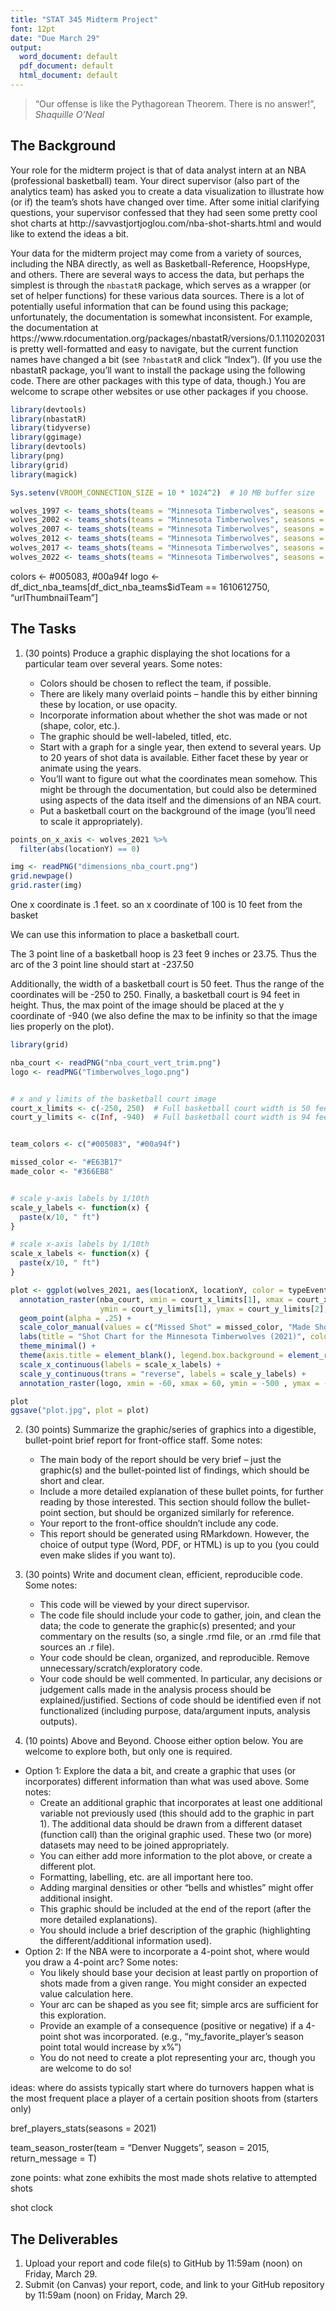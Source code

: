 ```yaml
---
title: "STAT 345 Midterm Project"
font: 12pt
date: "Due March 29"
output:
  word_document: default
  pdf_document: default
  html_document: default
---
```


> "Our offense is like the Pythagorean Theorem. There is no answer!", _Shaquille O'Neal_

## The Background

Your role for the midterm project is that of data analyst intern at an NBA (professional basketball) team. Your direct supervisor (also part of the analytics team) has asked you to create a data visualization to illustrate how (or if) the team's shots have changed over time. After some initial clarifying questions, your supervisor confessed that they had seen some pretty cool shot charts at http://savvastjortjoglou.com/nba-shot-sharts.html and would like to extend the ideas a bit. 

Your data for the midterm project may come from a variety of sources, including the NBA directly, as well as Basketball-Reference, HoopsHype, and others. There are several ways to access the data, but perhaps the simplest is through the `nbastatR` package, which serves as a wrapper (or set of helper functions) for these various data sources. There is a lot of potentially useful information that can be found using this package; unfortunately, the documentation is somewhat inconsistent. For example, the documentation at https://www.rdocumentation.org/packages/nbastatR/versions/0.1.110202031 is pretty well-formatted and easy to navigate, but the current function names have changed a bit (see `?nbastatR` and click "Index"). (If you use the nbastatR package, you'll want to install the package using the following code. There are other packages with this type of data, though.) You are welcome to scrape other websites or use other packages if you choose.

```r
library(devtools)
library(nbastatR)
library(tidyverse)
library(ggimage)
library(devtools)
library(png)
library(grid)
library(magick)
```

```r
Sys.setenv(VROOM_CONNECTION_SIZE = 10 * 1024^2)  # 10 MB buffer size
```

```r
wolves_1997 <- teams_shots(teams = "Minnesota Timberwolves", seasons = 1997)
wolves_2002 <- teams_shots(teams = "Minnesota Timberwolves", seasons = 2002)
wolves_2007 <- teams_shots(teams = "Minnesota Timberwolves", seasons = 2007)
wolves_2012 <- teams_shots(teams = "Minnesota Timberwolves", seasons = 2012)
wolves_2017 <- teams_shots(teams = "Minnesota Timberwolves", seasons = 2017)
wolves_2022 <- teams_shots(teams = "Minnesota Timberwolves", seasons = 2022)


```

colors <- #005083, #00a94f
logo <- df_dict_nba_teams[df_dict_nba_teams$idTeam == 1610612750, "urlThumbnailTeam"]

## The Tasks

1. (30 points) Produce a graphic displaying the shot locations for a particular team over several years. Some notes:

   - Colors should be chosen to reflect the team, if possible.
   - There are likely many overlaid points -- handle this by either binning these by location, or use opacity.
   - Incorporate information about whether the shot was made or not (shape, color, etc.).
   - The graphic should be well-labeled, titled, etc.
   - Start with a graph for a single year, then extend to several years. Up to 20 years of shot data is available. Either facet these by year or animate using the years.
   - You'll want to figure out what the coordinates mean somehow. This might be through the documentation, but could also be determined using aspects of the data itself and the dimensions of an NBA court.
    - Put a basketball court on the background of the image (you'll need to scale it appropriately).
    
    
```r
points_on_x_axis <- wolves_2021 %>%
  filter(abs(locationY) == 0)

img <- readPNG("dimensions_nba_court.png")
grid.newpage()
grid.raster(img)
```    
    
    

One x coordinate is .1 feet. so an x coordinate of 100 is 10 feet from the basket

We can use this information to place a basketball court. 

The 3 point line of a basketball hoop is 23 feet 9 inches or 23.75. Thus the arc of the 3 point line should start at -237.50
   
Additionally, the width of a basketball court is 50 feet. Thus the range of the coordinates will be -250 to 250. Finally, a basketball court is 94 feet in height. Thus, the max point of the image should be placed at the y coordinate of -940 (we also define the max to be infinity so that the image lies properly on the plot). 

       
    
    
```r
library(grid)

nba_court <- readPNG("nba_court_vert_trim.png")
logo <- readPNG("Timberwolves_logo.png")


# x and y limits of the basketball court image
court_x_limits <- c(-250, 250)  # Full basketball court width is 50 feet
court_y_limits <- c(Inf, -940)  # Full basketball court width is 94 feet


team_colors <- c("#005083", "#00a94f")

missed_color <- "#E63B17"  
made_color <- "#366EB8"


# scale y-axis labels by 1/10th
scale_y_labels <- function(x) { 
  paste(x/10, " ft")
}

# scale x-axis labels by 1/10th
scale_x_labels <- function(x) { 
  paste(x/10, " ft")
}

plot <- ggplot(wolves_2021, aes(locationX, locationY, color = typeEvent)) +
  annotation_raster(nba_court, xmin = court_x_limits[1], xmax = court_x_limits[2],
                    ymin = court_y_limits[1], ymax = court_y_limits[2], interpolate = TRUE) +
  geom_point(alpha = .25) +
  scale_color_manual(values = c("Missed Shot" = missed_color, "Made Shot" = made_color)) +   
  labs(title = "Shot Chart for the Minnesota Timberwolves (2021)", color = "Outcome") +
  theme_minimal() +
  theme(axis.title = element_blank(), legend.box.background = element_rect(color = "#005083", linewidth = 1), plot.margin = unit(c(1, 1, 1, 1), "lines"), legend.position = "right")  +
  scale_x_continuous(labels = scale_x_labels) +
  scale_y_continuous(trans = "reverse", labels = scale_y_labels) +
  annotation_raster(logo, xmin = -60, xmax = 60, ymin = -500 , ymax = -370 )   

plot
ggsave("plot.jpg", plot = plot)  

```


   
  
  
  
2. (30 points) Summarize the graphic/series of graphics into a digestible, bullet-point brief report for front-office staff. Some notes:

   - The main body of the report should be very brief -- just the graphic(s) and the bullet-pointed list of findings, which should be short and clear.
   - Include a more detailed explanation of these bullet points, for further reading by those interested. This section should follow the bullet-point section, but should be organized similarly for reference. 
   - Your report to the front-office shouldn't include any code.
   - This report should be generated using RMarkdown. However, the choice of output type (Word, PDF, or HTML) is up to you (you could even make slides if you want to). 
   
3. (30 points) Write and document clean, efficient, reproducible code. Some notes:

   - This code will be viewed by your direct supervisor.
   - The code file should include your code to gather, join, and clean the data; the code to generate the graphic(s) presented; and your commentary on the results (so, a single .rmd file, or an .rmd file that sources an .r file).
   - Your code should be clean, organized, and reproducible. Remove unnecessary/scratch/exploratory code.
   - Your code should be well commented. In particular, any decisions or judgement calls made in the analysis process should be explained/justified. Sections of code should be identified even if not functionalized (including purpose, data/argument inputs, analysis outputs).
   
4. (10 points) Above and Beyond. Choose either option below. You are welcome to explore both, but only one is required. 

  - Option 1: Explore the data a bit, and create a graphic that uses (or incorporates) different information than what was used above. Some notes:
    - Create an additional graphic that incorporates at least one additional variable not previously used (this should add to the graphic in part 1). The additional data should be drawn from a different dataset (function call) than the original graphic used. These two (or more) datasets may need to be joined appropriately.
    - You can either add more information to the plot above, or create a different plot. 
     - Formatting, labelling, etc. are all important here too.
    - Adding marginal densities or other "bells and whistles" might offer additional insight.
    - This graphic should be included at the end of the report (after the more detailed explanations). 
     - You should include a brief description of the graphic (highlighting the different/additional information used).
  - Option 2: If the NBA were to incorporate a 4-point shot, where would you draw a 4-point arc? Some notes:
    - You likely should base your decision at least partly on proportion of shots made from a given range. You might consider an expected value calculation here.
    - Your arc can be shaped as you see fit; simple arcs are sufficient for this exploration.
    - Provide an example of a consequence (positive or negative) if a 4-point shot was incorporated. (e.g., "my_favorite_player's season point total would increase by x%")
    - You do not need to create a plot representing your arc, though you are welcome to do so!

ideas: where do assists typically start
where do turnovers happen
what is the most frequent place a player of a certain position shoots from (starters only)
  
 bref_players_stats(seasons = 2021)

  team_season_roster(team = "Denver Nuggets", season = 2015, return_message = T)
  
zone points: what zone exhibits the most made shots relative to attempted shots

shot clock 
  
## The Deliverables

1. Upload your report and code file(s) to GitHub by 11:59am (noon) on Friday, March 29.
2. Submit (on Canvas) your report, code, and link to your GitHub repository by 11:59am (noon) on Friday, March 29.
  
  
  
  


